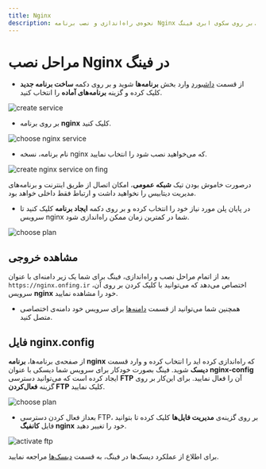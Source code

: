 ```yaml
---
title: Nginx
description: نحوه‌ی راه‌اندازی و نصب برنامه Nginx بر روی سکوی ابری فینگ.
---
```



<Platform>
  <PlatformHead title="برنامه Nginx" icon="nginx/nginx-original.svg" />
</Platform>

# مراحل نصب Nginx در فینگ

- از قسمت [داشبورد](https://cloud.fing.ir) وارد بخش **برنامه‌ها** شوید و بر روی دکمه **ساخت برنامه جدید** کلیک کرده و گزینه **برنامه‌‌های آماده** را انتخاب کنید.

![create service](/images/service-create.jpg)

- بر روی برنامه **nginx** کلیک کنید.

![choose nginx service](/images/service-choose-nginx.jpg)

- نام برنامه، نسخه nginx که می‌خواهید نصب شود را انتخاب نمایید.

![create nginx service on fing](/images/service-create-nginx.jpg)

<Notice variant="info">
  درصورت خاموش بودن تیک <b>شبکه عمومی</b>، امکان اتصال از طریق اینترنت و
  برنامه‌‌های مدیریت دیتابیس را نخواهید داشت و ارتباط فقط داخلی خواهد بود.
</Notice>

- در پایان پلن مورد نیاز خود را انتخاب کرده و بر روی دکمه **ایجاد برنامه** کلیک کنید تا سرویس nginx شما در کمترین زمان ممکن راه‌اندازی شود.

![choose plan](/images/choose-plan.jpg)

## مشاهده خروجی

بعد از اتمام مراحل نصب و راه‌اندازی، فینگ برای شما یک زیر دامنه‌‌ای‌ با عنوان `https://nginx.onfing.ir` اختصاص می‌دهد که می‌توانید با کلیک کردن بر روی آن، سرویس **nginx** خود را مشاهده نمایید.

- همچنین شما می‌توانید از قسمت [دامنه‌ها](/apps/domains) برای سرویس خود دامنه‌ی اختصاصی متصل کنید.

## فایل nginx.config

از صفحه‌ی برنامه‌ها، **برنامه nginx** که راه‌اندازی کرده اید را انتخاب کرده و وارد قسمت **دیسک** شوید. فینگ بصورت خودکار برای سرویس شما دیسکی با عنوان **nginx-config** ایجاد کرده است که می‌توانید دسترسی **FTP** آن را فعال نمایید. برای این‌کار بر روی گزینه ‌**فعال‌کردن FTP** کلیک نمایید.

![choose plan](/images/service-choose-disk.jpg)

- بعداز فعال کردن دسترسی FTP، بر روی گزینه‌ی **مدیریت فایل‌ها** کلیک کرده تا بتوانید فایل **کانفیگ‌ nginx** خود را تغییر دهید.

![activate ftp](/images/service-disks-activate-nginx.jpg)

برای اطلاع از عملکرد دیسک‌ها در فینگ، به قسمت [دیسک‌‌ها](/apps/disks) مراجعه نمایید. 
